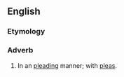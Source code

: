 ==English==

===Etymology===
{{suffix|en|pleading|ly}}

===Adverb===
{{en-adv}}

# In an [[pleading]] manner; with [[pleas]].
